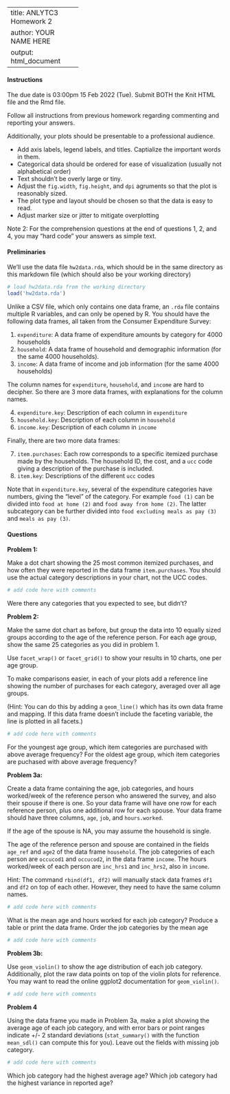 <style>
 td {
  width: 150px;
}
</style>
---
title: ANLYTC3 Homework 2
author: YOUR NAME HERE
output: html_document
---

#### Instructions 

The due date is 03:00pm 15 Feb 2022 (Tue). Submit BOTH the Knit HTML file and the Rmd file.

Follow all instructions from previous homework regarding commenting and reporting your answers.

Additionally, your plots should be presentable to a professional audience.

* Add axis labels, legend labels, and titles. Captialize the important words in them.
* Categorical data should be ordered for ease of visualization (usually not alphabetical order)
* Text shouldn't be overly large or tiny.
* Adjust the `fig.width`, `fig.height`, and `dpi` agruments so that the plot is reasonably sized.
* The plot type and layout should be chosen so that the data is easy to read.
* Adjust marker size or jitter to mitigate overplotting 

Note 2: For the comprehension questions at the end of questions 1, 2, and 4, you may "hard code" your answers as simple text.

#### Preliminaries

We'll use the data file `hw2data.rda`, which should be in the same directory as this markdown file (which should also be your working directory)
```r
# load hw2data.rda from the working directory
load('hw2data.rda')
```

Unlike a CSV file, which only contains one data frame, an `.rda` file contains multiple R variables, and can only be opened by R. You should have the following data frames, all taken from the Consumer Expenditure Survey:

1. `expenditure`: A data frame of expenditure amounts by category for 4000 households
2. `household`: A data frame of household and demographic information (for the same 4000 households).
3. `income`: A data frame of income and job information (for the same 4000 households)

The column names for `expenditure`, `household`, and `income` are hard to decipher. So there are 3 more data frames, with explanations for the column names.

4. `expenditure.key`: Description of each column in `expenditure`
5. `household.key`: Description of each column in `household`
6. `income.key`: Description of each column in `income`

Finally, there are two more data frames:

7. `item.purchases`: Each row corresponds to a specific itemized purchase made by the households. The household ID, the cost, and a `ucc` code giving a description of the purchase is included.
8. `item.key`: Descriptions of the different `ucc` codes

Note that in `expenditure.key`, several of the expenditure categories have numbers, giving the "level" of the category. For example `food (1)` can be divided into `food at home (2)` and `food away from home (2)`. The latter subcategory can be further divided into `food excluding meals as pay (3)` and `meals as pay (3)`.

#### Questions 


**Problem 1:** 

Make a dot chart showing the 25 most common itemized purchases, and how often they were reported in the data frame `item.purchases`. You should use the actual category descriptions in your chart, not the UCC codes.
```r
# add code here with comments
```

Were there any categories that you expected to see, but didn't?

**Problem 2:**

Make the same dot chart as before, but group the data into 10 equally sized groups according to the age of the reference person. For each age group, show the same 25 categories as you did in problem 1. 

Use `facet_wrap()` or `facet_grid()` to show your results in 10 charts, one per age group. 

To make comparisons easier, in each of your plots add a reference line showing the number of purchases for each category, averaged over all age groups. 

(Hint: You can do this by adding a `geom_line()` which has its own data frame and mapping. If this data frame doesn't include the faceting variable, the line is plotted in all facets.)

```r
# add code here with comments
```

For the youngest age group, which item categories are purchased with above average frequency? For the oldest age group, which item categories are puchased with above average frequency?

**Problem 3a:**

Create a data frame containing the age, job categories, and hours worked/week of the reference person who answered the survey, and also their spouse if there is one. So your data frame will have one row for each reference person, plus one additional row for each spouse. Your data frame should have three columns, `age`, `job`, and `hours.worked`.

If the age of the spouse is NA, you may assume the household is single. 

The age of the reference person and spouse are contained in the fields `age_ref` and `age2` of the data frame `household`. The job categories of each person are `occucod1` and `occucod2`, in the data frame `income`. The hours worked/week of each person are `inc_hrs1` and `inc_hrs2`, also in `income`.

Hint: The command `rbind(df1, df2)` will manually stack data frames `df1` and `df2` on top of each other. However, they need to have the same column names.

```r
# add code here with comments
```

What is the mean age and hours worked for each job category? Produce a table or print the data frame. Order the job categories by the mean age

```r
# add code here with comments
```

**Problem 3b:**

Use `geom_violin()` to show the age distribution of each job category. Additionally, plot the raw data points on top of the violin plots for reference. You may want to read the online ggplot2 documentation for `geom_violin()`. 

```r
# add code here with comments
```

**Problem 4**

Using the data frame you made in Problem 3a, make a plot showing the average age of each job category, and with error bars or point ranges indicate +/- 2 standard deviations (`stat_summary()` with the function `mean_sdl()` can compute this for you). Leave out the fields with missing job category.

```r
# add code here with comments
```

Which job category had the highest average age? Which job category had the highest variance in reported age? 

